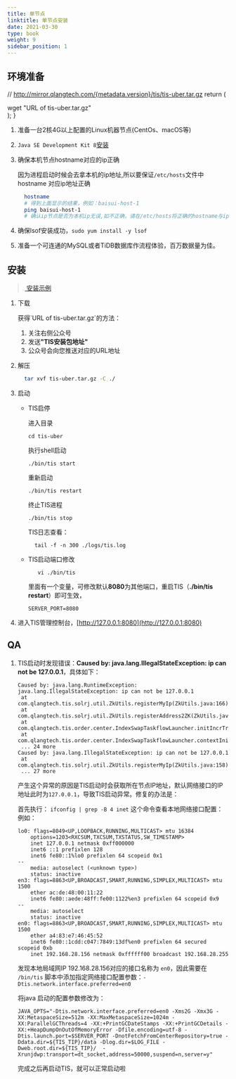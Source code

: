```yaml
---
title: 单节点
linktitle: 单节点安装
date: 2021-03-30
type: book
weight: 9
sidebar_position: 1
---
```

## 环境准备


// http://mirror.qlangtech.com/{metadata.version}/tis/tis-uber.tar.gz
  return (
    <div>
      <CodeBlock
        language="shell">
        wget "URL of tis-uber.tar.gz"
      </CodeBlock>
    </div>
  );
}

1. 准备一台2核4G以上配置的Linux机器节点(CentOs、macOS等)
2. `Java SE Development Kit 8`[安装](https://www.oracle.com/java/technologies/javase/javase-jdk8-downloads.html)
3. 确保本机节点hostname对应的ip正确

   因为进程启动时候会去拿本机的ip地址,所以要保证`/etc/hosts`文件中hostname 对应ip地址正确
   ``` bash
     hostname
     # 得到上面显示的结果，例如：baisui-host-1
     ping baisui-host-1
     # 确认ip节点是否为本机ip无误,如不正确，请在/etc/hosts将正确的hostname与ip映射关系加上
   ```
4. 确保lsof安装成功，`sudo yum install -y lsof`
5. 准备一个可连通的MySQL或者TiDB数据库作流程体验，百万数据量为佳。


## 安装

> [<i class="fa fa-film" aria-hidden="true"></i>&nbsp;安装示例](https://www.bilibili.com/video/BV18q4y1p73B/)


  1. 下载

     <VerShell />

     <Contact justGongZhongHao="true">
      获得`URL of tis-uber.tar.gz`的方法：
     <ol>
      <li>关注右侧公众号</li>
      <li>发送<b>"TIS安装包地址"</b></li>
      <li>公众号会向您推送对应的URL地址</li>
     </ol>
     
     </Contact>
  2. 解压
     ```bash
       tar xvf tis-uber.tar.gz -C ./
     ```

  3. 启动
     * TIS启停

         进入目录
         ```shell script
         cd tis-uber
         ```
         执行shell启动
         ```shell script
         ./bin/tis start
         ```
         重新启动
         ```shell script
         ./bin/tis restart
         ```
         终止TIS进程
         ```shell script
         ./bin/tis stop
         ```

         TIS日志查看：
         ```shell script
           tail -f -n 300 ./logs/tis.log
         ```

     * TIS启动端口修改

         ```shell script
            vi ./bin/tis
         ```
         里面有一个变量，可修改默认**8080**为其他端口，重启TIS（**./bin/tis restart**）即可生效，
         ```
         SERVER_PORT=8080
         ```


  4. 进入TIS管理控制台，[http://127.0.0.1:8080](http://127.0.0.1:8080)


## QA

1. TIS启动时发现错误：**Caused by: java.lang.IllegalStateException: ip can not be 127.0.0.1**，具体如下：

    ```shell script
    Caused by: java.lang.RuntimeException: java.lang.IllegalStateException: ip can not be 127.0.0.1
     at com.qlangtech.tis.solrj.util.ZkUtils.registerMyIp(ZkUtils.java:166)
     at com.qlangtech.tis.solrj.util.ZkUtils.registerAddress2ZK(ZkUtils.java:107)
     at com.qlangtech.tis.order.center.IndexSwapTaskflowLauncher.initIncrTransferStateCollect(IndexSwapTaskflowLauncher.java:174)
     at com.qlangtech.tis.order.center.IndexSwapTaskflowLauncher.contextInitialized(IndexSwapTaskflowLauncher.java:120)
     ... 24 more
    Caused by: java.lang.IllegalStateException: ip can not be 127.0.0.1
     at com.qlangtech.tis.solrj.util.ZkUtils.registerMyIp(ZkUtils.java:158)
     ... 27 more
    ```

    产生这个异常的原因是TIS启动时会获取所在节点IP地址，默认网络接口的IP地址此时为`127.0.0.1`，导致TIS启动异常。修复的办法是：

    首先执行： `ifconfig | grep -B 4 inet` 这个命令查看本地网络接口配置：
    例如：
    ```shell script
    lo0: flags=8049<UP,LOOPBACK,RUNNING,MULTICAST> mtu 16384
        options=1203<RXCSUM,TXCSUM,TXSTATUS,SW_TIMESTAMP>
        inet 127.0.0.1 netmask 0xff000000
        inet6 ::1 prefixlen 128
        inet6 fe80::1%lo0 prefixlen 64 scopeid 0x1
    --
        media: autoselect (<unknown type>)
        status: inactive
    en3: flags=8863<UP,BROADCAST,SMART,RUNNING,SIMPLEX,MULTICAST> mtu 1500
        ether ac:de:48:00:11:22
        inet6 fe80::aede:48ff:fe00:1122%en3 prefixlen 64 scopeid 0x9
    --
        media: autoselect
        status: inactive
    en0: flags=8863<UP,BROADCAST,SMART,RUNNING,SIMPLEX,MULTICAST> mtu 1500
        ether a4:83:e7:46:45:52
        inet6 fe80::1cdd:c047:7849:13df%en0 prefixlen 64 secured scopeid 0xb
        inet 192.168.28.156 netmask 0xffffff00 broadcast 192.168.28.255
    ```
    发现本地局域网IP 192.168.28.156对应的接口名称为 `en0`，因此需要在 `/bin/tis` 脚本中添加指定网络接口配置参数：`-Dtis.network.interface.preferred=en0`

    将java 启动的配置参数修改为：

    ```shell script
    JAVA_OPTS="-Dtis.network.interface.preferred=en0 -Xms2G -Xmx3G -XX:MetaspaceSize=512m -XX:MaxMetaspaceSize=1024m -XX:ParallelGCThreads=4 -XX:+PrintGCDateStamps -XX:+PrintGCDetails -XX:+HeapDumpOnOutOfMemoryError -Dfile.encoding=utf-8 -Dtis.launch.port=$SERVER_PORT -DnotFetchFromCenterRepository=true -Ddata.dir=${TIS_TIP}/data -Dlog.dir=$LOG_FILE -Dweb.root.dir=${TIS_TIP}/  -Xrunjdwp:transport=dt_socket,address=50000,suspend=n,server=y"
    ```

    完成之后再启动TIS，就可以正常启动啦


